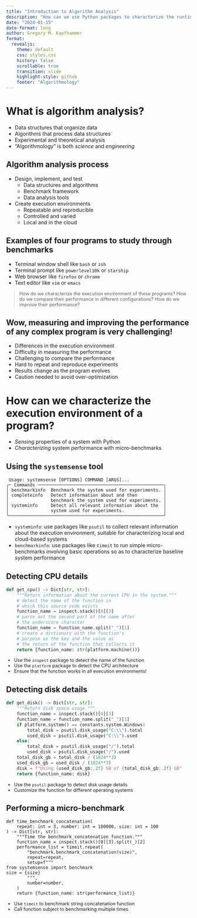 ```yaml
---
title: "Introduction to Algorithm Analysis"
description: "How can we use Python packages to characterize the runtime environment used during experiments?"
date: "2024-01-15"
date-format: long
author: Gregory M. Kapfhammer
format:
  revealjs:
    theme: default
    css: styles.css
    history: false
    scrollable: true
    transition: slide
    highlight-style: github
    footer: "Algorithmology"
---
```


# What is algorithm analysis?

::: incremental
- Data structures that organize data
- Algorithms that process data structures
- Experimental and theoretical analysis
- "Algorithmology" is both *science* and *engineering*
:::

## Algorithm analysis process

::: incremental
- Design, implement, and test
  - Data structures and algorithms
  - Benchmark framework
  - Data analysis tools
- Create execution environments
  - Repeatable and reproducible
  - Controlled and varied
  - Local and in the cloud
:::

## Examples of four programs to study through benchmarks

- Terminal window shell like `bash` or `zsh`
- Terminal prompt like `powerlevel10k` or `starship`
- Web browser like `firefox` or `chrome`
- Text editor like `vim` or `emacs`

::: {.fragment .fade style="margin-top: 0.25em; font-size: 0.9em;"}

> How do we characterize the execution environment of these programs?
> How do we compare their performance in different configurations?
> How do we improve their performance?

:::

## Wow, measuring and improving the performance of any complex program is very challenging!

::: {.fragment}

- Differences in the execution environment
- Difficulty in measuring the performance
- Challenging to compare the performance
- Hard to repeat and reproduce experiments
- Results change as the program evolves
- Caution needed to avoid over-optimization

:::

# How can we characterize the execution environment of a program?

- *Sensing* properties of a system with Python
- *Characterizing* system performance with micro-benchmarks

## Using the `systemsense` tool

```{code-line-numbers="true" code-block-border="true"}
 Usage: systemsense [OPTIONS] COMMAND [ARGS]...
╭─ Commands ────────────────────────────────────────────────╮
│ benchmarkinfo  Benchmark the system used for experiments. │
│ completeinfo   Detect information about and then          │
│                benchmark the system used for experiments. │
│ systeminfo     Detect all relevant information about the  │
│                system used for experiments.               │
╰───────────────────────────────────────────────────────────╯
```

- `systeminfo`: use packages like `psutil` to collect relevant information
about the execution environment, suitable for characterizing local and
cloud-based systems
- `benchmarkinfo`: use packages like `timeit` to run simple micro-benchmarks
involving basic operations so as to characterize baseline system performance

## Detecting CPU details

```python
def get_cpu() -> Dict[str, str]:
    """Return information about the current CPU in the system."""
    # detect the name of the function in
    # which this source code exists
    function_name = inspect.stack()[0][3]
    # parse out the second part of the name after
    # the underscore character
    function_name = function_name.split("_")[1]
    # create a dictionary with the function's
    # purpose as the key and the value as
    # the return of the function that collects it
    return {function_name: str(platform.machine())}
```

::: {.fragment .fade style="margin-top: 0.5em; font-size: 0.9em;"}

- Use the `inspect` package to detect the name of the function
- Use the `platform` package to detect the CPU architecture
- Ensure that the function works in all execution environments!

:::

## Detecting disk details

```python
def get_disk() -> Dict[str, str]:
    """Return disk space usage."""
    function_name = inspect.stack()[0][3]
    function_name = function_name.split("_")[1]
    if platform.system() == constants.system.Windows:
        total_disk = psutil.disk_usage("C:\\").total
        used_disk = psutil.disk_usage("C:\\").used
    else:
        total_disk = psutil.disk_usage("/").total
        used_disk = psutil.disk_usage("/").used
    total_disk_gb = total_disk / (1024**3)
    used_disk_gb = used_disk / (1024**3)
    disk = f"Using {used_disk_gb:.2f} GB of {total_disk_gb:.2f} GB"
    return {function_name: disk}
```

::: {.fragment .fade style="margin-top: 0.5em; font-size: 0.9em;"}

- Use the `psutil` package to detect disk usage details
- Customize the function for different operating systems

:::

## Performing a micro-benchmark

```.python
def time_benchmark_concatenation(
    repeat: int = 3, number: int = 100000, size: int = 100
) -> Dict[str, str]:
    """Time the benchmark_concatenation function."""
    function_name = inspect.stack()[0][3].split(_)[2]
    performance_list = timeit.repeat(
        "benchmark.benchmark_concatenation(size)",
        repeat=repeat,
        setup=f"""
from systemsense import benchmark
size = {size}
        """,
        number=number,
    )
    return {function_name: str(performance_list)}
```

::: {.fragment .fade style="margin-top: 0.5em; font-size: 0.9em;"}

- Use `timeit` to benchmark string concatenation function
- Call function subject to benchmarking multiple times

:::
